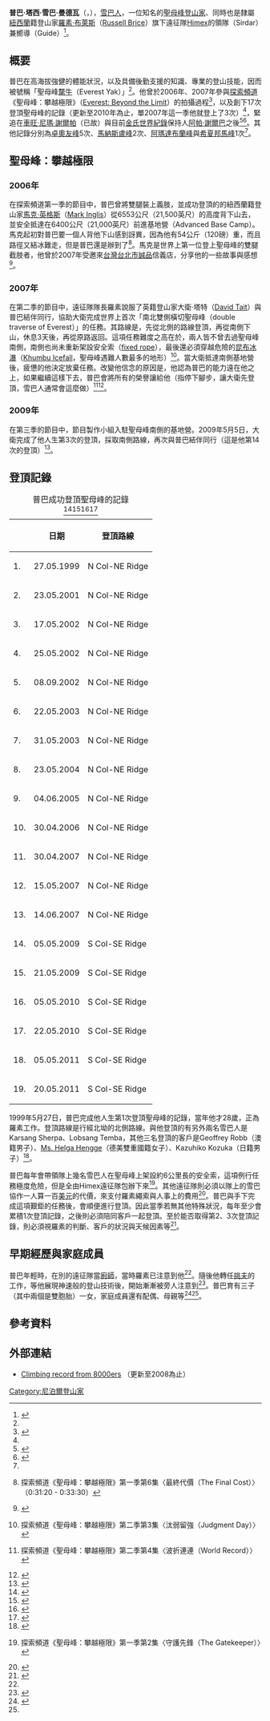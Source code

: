 {{Link style|time=2015-12-11T11:12:22+00:00}}
{{noteTA
|1=zh-cn:夏尔巴人; zh-tw:雪巴人;
|2=zh-cn:夏尔巴; zh-tw:雪巴;
|3=zh-cn:珠穆朗玛峰; zh-tw:聖母峰; zh-hk:珠穆朗瑪峰; 
|4=zh-cn:布赖斯; zh-tw:布萊斯;
}}

{{Infobox person
|image            = Phurba Tashi.jpg
|name　　　　　　   = 普巴·塔西
|other_name(s)　　= 普巴·塔西·雪巴·曼德瓦
|birth_date       = 1971年
|birth_place      = [[尼泊爾|尼泊爾]][[昆瓊|昆瓊]]
|nationality      = {{NEP}}
|known_for        = 19次登頂[[聖母峰|聖母峰]]
}}

'''普巴·塔西·雪巴·曼德瓦'''（{{lang-en|'''Phurba Tashi Sherpa Mendewa'''}}，{{bd|1971年||catIdx=Tashi, Phurba}}），[[雪巴人|雪巴人]]，一位知名的[[聖母峰|聖母峰]][[登山家|登山家]]、同時也是隸屬[[紐西蘭|紐西蘭]]籍登山家[[羅素·布萊斯|羅素·布萊斯]]（[[:en:Russell_Brice|Russell Brice]]）旗下遠征隊[[:en:Himex|Himex]]的領隊（Sirdar）兼嚮導（Guide）<ref name="himex">{{en}}{{cite web |url=http://www.himex.com/english/team.htm |title=Team - climbing sherpas - Sirdar Phurba Tashi |publisher=www.himex.com |accessdate=2011-03-05 |deadurl=yes |archiveurl=https://web.archive.org/web/20100301090412/http://www.himex.com/english/team.htm |archivedate=2010-03-01 }}</ref>。

== 概要 ==
普巴在高海拔強健的體能狀況，以及具備後勤支援的知識、專業的登山技能，因而被號稱「聖母峰[[氂牛|氂牛]]（Everest Yak）」<ref name="himex" />。他曾於2006年、2007年參與[[探索頻道|探索頻道]]《聖母峰：攀越極限》（[[:en:Everest:_Beyond_the_Limit|Everest: Beyond the Limit]]）的拍攝過程<ref>{{en}}{{cite web |url=http://www.yourdiscovery.com/everest/about/team_sherpa.shtml |title=sherpa phurba tashi（sirdar）　 |publisher=www.yourdiscovery.com |accessdate=2011-03-05 |archive-url=https://web.archive.org/web/20101108141157/http://www.yourdiscovery.com/everest/about/team_sherpa.shtml |archive-date=2010-11-08 |dead-url=yes }}</ref>，以及創下17次登頂聖母峰的記錄（更新至2010年為止，單2007年這一季他就登上了3次）<ref name="himex" />，緊追在[[車旺·尼瑪·謝爾帕|車旺·尼瑪·謝爾帕]]（已故）與目前[[金氏世界紀錄|金氏世界紀錄]]保持人[[阿帕·謝爾巴|阿帕·謝爾巴]]之後<ref>{{en}}{{cite web |url=http://www.guinnessworldrecords.com/Search/Details/Most-conquests-of-Mt.-Everest/44791.htm |title=Most conquests of Mt. Everest |publisher=www.guinnessworldrecords.com |accessdate=2011-03-05}}</ref><ref>{{en}}{{cite web |url=http://www.himex.com/english/news/2010-05-07Everest.htm |title=Everest 2010 - Newsletter 25（May 08 2010） |publisher=www.himex.com |accessdate=2011-03-07 |deadurl=yes |archiveurl=https://web.archive.org/web/20100513015902/http://www.himex.com/english/news/2010-05-07Everest.htm |archivedate=2010-05-13 }}</ref>。其他記錄分別為[[卓奥友峰|卓奧友峰]]5次、[[馬納斯盧峰|馬納斯盧峰]]2次、[[阿瑪達布蘭峰|阿瑪達布蘭峰]]與[[希夏邦馬峰|希夏邦馬峰]]1次<ref name="himex" />。

== 聖母峰：攀越極限 ==
=== 2006年 ===
在探索頻道第一季的節目中，普巴曾將雙腿裝上義肢，並成功登頂的的紐西蘭籍登山家[[馬克·英格斯|馬克·英格斯]]（[[:en:Mark_Inglis|Mark Inglis]]）從6553公尺（21,500英尺）的高度背下山去，並安全抵達在6400公尺（21,000英尺）前進基地營（Advanced Base Camp）。馬克起初對普巴要一個人背他下山感到訝異，因為他有54公斤（120磅）重，而且路徑又結冰難走，但是普巴還是辦到了<ref>{{zh}}探索頻道《聖母峰：攀越極限》第一季第6集〈最終代價（The Final Cost）〉（0:31:20 - 0:33:30）</ref>。馬克是世界上第一位登上聖母峰的雙腿截肢者，他曾於2007年受邀來[[台灣|台灣]][[台北市|台北市]][[誠品|誠品]]信義店，分享他的一些故事與感想<ref>{{zh}}{{cite news |url=http://www.nownews.com/2007/05/18/10845-2098576.htm |title=沒有腿照樣成功攀越聖母峰！馬克來台分享他的故事 |publisher=今日新聞網 |date=2007-05-18 |accessdate=2011-03-05}}</ref>。
=== 2007年 ===
在第二季的節目中，遠征隊隊長羅素說服了英籍登山家大衛·塔特（[[:en:David_Tait|David Tait]]）與普巴結伴同行，協助大衛完成世界上首次「南北雙側橫切聖母峰（double traverse of Everest）」的任務。其路線是，先從北側的路線登頂，再從南側下山，休息3天後，再從原路返回。這項任務難度之高在於，兩人皆不曾去過聖母峰南側，南側也尚未重新架設安全索（[[:en:fixed_rope|fixed rope]]），最後還必須穿越危險的[[昆布冰瀑|昆布冰瀑]]（[[:en:Khumbu_Icefall|Khumbu Icefall]]，聖母峰遇難人數最多的地形）<ref>{{zh}}探索頻道《聖母峰：攀越極限》第二季第3集〈汰弱留強（Judgment Day）〉</ref>。當大衛抵達南側基地營後，疲憊的他決定放棄任務。改變他信念的原因是，他認為普巴的能力遠在他之上，如果繼續這樣下去，普巴會將所有的榮譽讓給他（指停下腳步，讓大衛先登頂，雪巴人通常會這麼做）<ref>{{zh}}探索頻道《聖母峰：攀越極限》第二季第4集〈波折連連（World Record）〉</ref><ref>{{en}}{{cite web |url=http://www.discoverychannel.co.uk/everest/about/team_david.shtml |title=david tait（climber） |publisher=www.yourdiscovery.com |accessdate=2011-03-05 |archive-url=https://web.archive.org/web/20091208061621/http://www.discoverychannel.co.uk/everest/about/team_david.shtml |archive-date=2009-12-08 |dead-url=yes }}</ref>。

=== 2009年 ===
在第三季的節目中，節目製作小組入駐聖母峰南側的基地營。2009年5月5日，大衛完成了他人生第3次的登頂，採取南側路線，再次與普巴結伴同行（這是他第14次的登頂）<ref>{{en}}{{cite web |url=http://www.everest1953.co.uk/News.php |title=3rd January: 2011 Mission |publisher=www.everest1953.co.uk |accessdate=2011-03-05 |deadurl=yes |archiveurl=https://web.archive.org/web/20110227001739/http://www.everest1953.co.uk/News.php |archivedate=2011-02-27 }}</ref>。

== 登頂記錄 ==
{| class="wikitable floatright" style="margin:0.5em 0 0.5em 1em;"
|+ 普巴成功登頂聖母峰的記錄<br /><ref>{{en}}{{cite book |url=http://www.8000ers.com/cms/index.php?option=com_content&view=article&id=93 |title=PHURBA TASHI |publisher=www.8000ers.com |accessdate=2011-03-07 |archive-date=2018-01-15 |archive-url=https://web.archive.org/web/20180115001258/http://www.8000ers.com/cms/index.php?option=com_content&view=article&id=93 |dead-url=no }}</ref><ref>{{en}}{{cite web |url=http://www.himex.com/english/news/2009-05-25Everest.htm |title=Everest Expedition 2009 - Newsletter 4（May 25 2009） |publisher=www.himex.com |accessdate=2011-03-07 }}{{dead link|date=2018年3月 |bot=InternetArchiveBot |fix-attempted=yes }}</ref><ref>{{en}}{{cite web |url=http://www.himex.com/english/news/2010-05-06Everest.htm |title=Everest 2010 - Newsletter 24（May 06 2010） |publisher=www.himex.com |accessdate=2011-03-07 |deadurl=yes |archiveurl=https://web.archive.org/web/20100510011228/http://www.himex.com/english/news/2010-05-06Everest.htm |archivedate=2010-05-10 }}</ref><ref>{{en}}{{cite web |url=http://www.himex.com/english/news/2010-05-24.htm |title=Everest 2010 - Newsletter 32（May 24 2010） |publisher=www.himex.com |accessdate=2011-03-07 |deadurl=yes |archiveurl=https://web.archive.org/web/20100527050337/http://www.himex.com/english/news/2010-05-24.htm |archivedate=2010-05-27 }}</ref>
! 
| '''日期''' || '''登頂路線'''
|-
! 1.
|27.05.1999
|N Col-NE Ridge
|-
! 2.
|23.05.2001
|N Col-NE Ridge
|-
! 3.
|17.05.2002
|N Col-NE Ridge
|-
! 4.
|25.05.2002
|N Col-NE Ridge
|-
! 5.
|08.09.2002
|N Col-NE Ridge
|-
! 6.
|22.05.2003
|N Col-NE Ridge
|-
! 7.
|31.05.2003
|N Col-NE Ridge
|-
! 8.
|23.05.2004
|N Col-NE Ridge
|-
! 9.
|04.06.2005
|N Col-NE Ridge
|-
! 10.
|30.04.2006
|N Col-NE Ridge
|-
! 11.
|30.04.2007
|N Col-NE Ridge
|-
! 12.
|15.05.2007
|N Col-NE Ridge
|-
! 13.
|14.06.2007
|N Col-NE Ridge
|-
! 14.
|05.05.2009
|S Col-SE Ridge
|-
! 15.
|21.05.2009
|S Col-SE Ridge
|-
! 16.
|05.05.2010
|S Col-SE Ridge
|-
! 17.
|22.05.2010
|S Col-SE Ridge
|-
! 18.
|05.05.2011
|S Col-SE Ridge
|-
! 19.
|20.05.2011
|S Col-SE Ridge
|}

1999年5月27日，普巴完成他人生第1次登頂聖母峰的記錄，當年他才28歲，正為羅素工作。登頂路線是行經北坳的北側路線。與他登頂的有另外兩名雪巴人是Karsang Sherpa、Lobsang Temba，其他三名登頂的客戶是Geoffrey Robb（澳籍男子）、[[:de:Helga_Hengge|Ms. Helga Hengge]]（德美雙重國籍女子）、Kazuhiko Kozuka（日籍男子）<ref>{{en}}{{cite book |editor=Walt Unsworth |title=Everest: the mountaineering history |publisher=The Mountaineers Books |year=2000 |page=頁696 |ISBN=9780898866704}}</ref>。

普巴每年會帶領隊上幾名雪巴人在聖母峰上架設約6公里長的安全索，這項例行任務極度危險，但是全由Himex遠征隊包辦下來<ref>{{zh}}探索頻道《聖母峰：攀越極限》第一季第2集〈守護先鋒（The Gatekeeper）〉</ref>。其他遠征隊則必須以隊上的雪巴協作一人算一百[[美元|美元]]的代價，來支付羅素繩索與人事上的費用<ref>{{en}}{{cite web |url=http://www.alanarnette.com/alan/everest2005.php |title=May 26 2005 - And there off! |publisher=www.alanarnette.com |accessdate=2011-03-07 |deadurl=yes |archiveurl=https://web.archive.org/web/20110314163408/http://www.alanarnette.com/alan/everest2005.php |archivedate=2011-03-14 }}</ref>。普巴與手下完成這項艱鉅的任務後，會順便進行登頂。因此當季若無其他特殊狀況，每年至少會累積1次登頂記錄，之後則必須陪同客戶一起登頂。至於能否取得第2、3次登頂記錄，則必須視羅素的判斷、客戶的狀況與天候因素等<ref>{{en}}{{cite book |editor=Heil, Nick/ McKinley, John (ILT) |title=Dark Summit: The True Story of Everest's Most Controversial Season |publisher=Henry Holt & Co |date=2009-02-03 |ISBN=9780805089912}}</ref>。

== 早期經歷與家庭成員 ==
普巴年輕時，在別的遠征隊當[[廚師|廚師]]，當時羅素已注意到他<ref name="himex" />。隨後他轉任[[挑夫|挑夫]]的工作，等他展現神速般的登山技術後，開始漸漸被旁人注意到<ref name="stuckintherockies">{{en}}{{cite web |url=http://www.stuckintherockies.com/2008/10/dingboche-phurba-tashi-sherpa/ |title=Dingboche & Phurba Tashi Sherpa |publisher=www.stuckintherockies.com |accessdate=2011-03-05 |archive-url=https://web.archive.org/web/20111104013400/http://www.stuckintherockies.com/2008/10/dingboche-phurba-tashi-sherpa/ |archive-date=2011-11-04 |dead-url=yes }}</ref>。普巴育有三子（其中兩個是雙胞胎）一女，家庭成員還有配偶、母親等<ref>{{en}}{{cite web |url=http://www.himex.com/english/news/2010-05-13Everest.htm |title=Everest 2010 - Newsletter 28（May 13 2010） |publisher=www.himex.com |accessdate=2011-03-05 |deadurl=yes |archiveurl=https://web.archive.org/web/20100519033925/http://www.himex.com/english/news/2010-05-13Everest.htm |archivedate=2010-05-19 }}</ref><ref name="stuckintherockies" />。　

== 參考資料 ==
{{reflist}}

== 外部連結 ==
*[http://www.8000ers.com/cms/index.php?option=com_content&view=article&id=93 Climbing record from 8000ers] {{Wayback|url=http://www.8000ers.com/cms/index.php?option=com_content&view=article&id=93 |date=20180115001258 }}（更新至2008為止）

{{DEFAULTSORT:Tashi, Phurba}}
[[Category:尼泊爾登山家|Category:尼泊爾登山家]]